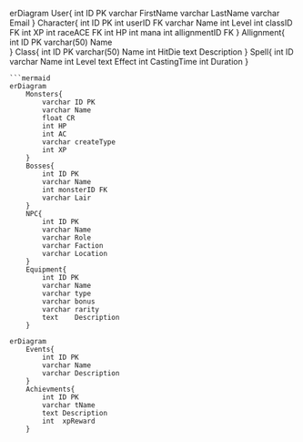 erDiagram
    User{
         int ID PK
         varchar FirstName
         varchar LastName
         varchar Email
    }
    Character{
        int ID PK
        int userID FK
        varchar Name
        int Level
        int classID FK
        int XP
        int raceACE FK
        int HP
        int mana
        int allignmentID FK
    }
    Allignment{
        int ID PK
        varchar(50) Name  
    }
    Class{
        int ID PK
        varchar(50) Name
        int HitDie
        text Description
    }
    Spell{
        int  ID
        varchar Name
        int  Level
        text Effect
        int  CastingTime
        int  Duration
    }
```
```mermaid
erDiagram
    Monsters{
        varchar ID PK
        varchar Name
        float CR
        int HP
        int AC
        varchar createType
        int XP
    }
    Bosses{
        int ID PK
        varchar Name
        int monsterID FK
        varchar Lair
    }
    NPC{
        int ID PK
        varchar Name
        varchar Role
        varchar Faction
        varchar Location
    }
    Equipment{
        int ID PK
        varchar Name
        varchar type
        varchar bonus
        varchar rarity
        text    Description
    }
```
```mermaid
erDiagram
    Events{
        int ID PK
        varchar Name
        varchar Description
    }
    Achievments{
        int ID PK
        varchar tName
        text Description
        int  xpReward
    }
```
